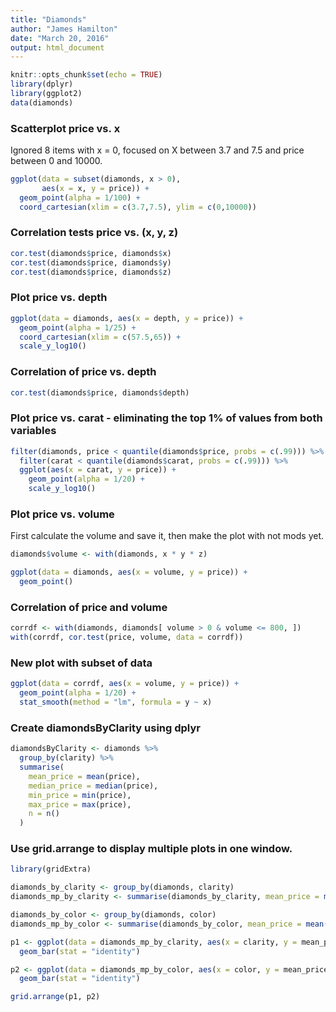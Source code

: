```yaml
---
title: "Diamonds"
author: "James Hamilton"
date: "March 20, 2016"
output: html_document
---
```


```r
knitr::opts_chunk$set(echo = TRUE)
library(dplyr)
library(ggplot2)
data(diamonds)
```

### Scatterplot price vs. x

Ignored 8 items with x = 0, focused on X between 3.7 and 7.5 and
price between 0 and 10000.
```r
ggplot(data = subset(diamonds, x > 0),
       aes(x = x, y = price)) +
  geom_point(alpha = 1/100) +
  coord_cartesian(xlim = c(3.7,7.5), ylim = c(0,10000))
```

### Correlation tests price vs. (x, y, z)
```r
cor.test(diamonds$price, diamonds$x)
cor.test(diamonds$price, diamonds$y)
cor.test(diamonds$price, diamonds$z)
```

### Plot price vs. depth
```r
ggplot(data = diamonds, aes(x = depth, y = price)) +
  geom_point(alpha = 1/25) +
  coord_cartesian(xlim = c(57.5,65)) +
  scale_y_log10()
```

### Correlation of price vs. depth
```r
cor.test(diamonds$price, diamonds$depth)
```

### Plot price vs. carat - eliminating the top 1% of values from both variables
```r
filter(diamonds, price < quantile(diamonds$price, probs = c(.99))) %>%
  filter(carat < quantile(diamonds$carat, probs = c(.99))) %>%
  ggplot(aes(x = carat, y = price)) +
    geom_point(alpha = 1/20) +
    scale_y_log10() 
```

### Plot price vs. volume
First calculate the volume and save it, then make the plot with not mods yet.
```r
diamonds$volume <- with(diamonds, x * y * z)

ggplot(data = diamonds, aes(x = volume, y = price)) +
  geom_point()
```

### Correlation of price and volume
```r
corrdf <- with(diamonds, diamonds[ volume > 0 & volume <= 800, ])
with(corrdf, cor.test(price, volume, data = corrdf))
```

### New plot with subset of data
```r
ggplot(data = corrdf, aes(x = volume, y = price)) +
  geom_point(alpha = 1/20) + 
  stat_smooth(method = "lm", formula = y ~ x)
```

### Create diamondsByClarity using dplyr
```r
diamondsByClarity <- diamonds %>%
  group_by(clarity) %>%
  summarise(
    mean_price = mean(price),
    median_price = median(price),
    min_price = min(price),
    max_price = max(price),
    n = n()
  )
```

### Use grid.arrange to display multiple plots in one window.
```r
library(gridExtra)

diamonds_by_clarity <- group_by(diamonds, clarity)
diamonds_mp_by_clarity <- summarise(diamonds_by_clarity, mean_price = mean(price))

diamonds_by_color <- group_by(diamonds, color)
diamonds_mp_by_color <- summarise(diamonds_by_color, mean_price = mean(price))

p1 <- ggplot(data = diamonds_mp_by_clarity, aes(x = clarity, y = mean_price)) +
  geom_bar(stat = "identity")

p2 <- ggplot(data = diamonds_mp_by_color, aes(x = color, y = mean_price)) +
  geom_bar(stat = "identity")

grid.arrange(p1, p2)
```





